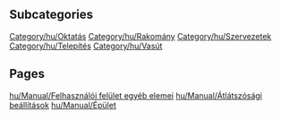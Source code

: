 
== Subcategories ==
[[Category/hu/Oktatás]]
[[Category/hu/Rakomány]]
[[Category/hu/Szervezetek]]
[[Category/hu/Telepítés]]
[[Category/hu/Vasút]]

== Pages ==
[[hu/Manual/Felhasználói felület egyéb elemei]]
[[hu/Manual/Átlátszósági beállítások]]
[[hu/Manual/Épület]]

